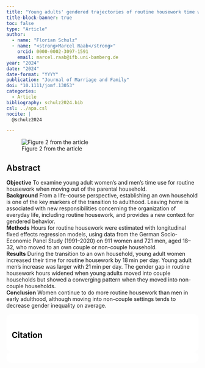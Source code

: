 ```yaml
---
title: "Young adults' gendered trajectories of routine housework time when leaving home"
title-block-banner: true
toc: false
type: "Article"
author:
  - name: "Florian Schulz"
  - name: "<strong>Marcel Raab</strong>"
    orcid: 0000-0002-3097-1591
    email: marcel.raab@ifb.uni-bamberg.de
year: "2024"
date: "2024"
date-format: "YYYY"
publication: "Journal of Marriage and Family"
doi: "10.1111/jomf.13053"
categories:
  - Article
bibliography: schulz2024.bib
csl: ../apa.csl
nocite: | 
  @schulz2024

---
```


![Figure 2 from the article](schulz2024.svg){.lightbox}

## Abstract

**Objective**
To examine young adult women's and men's time use for routine housework when moving out of the parental household.
<br/>
**Background**
From a life-course perspective, establishing an own household is one of the key markers of the transition to adulthood. Leaving home is associated with new responsibilities concerning the organization of everyday life, including routine housework, and provides a new context for gendered behavior.
<br/>
**Methods**
Hours for routine housework were estimated with longitudinal fixed effects regression models, using data from the German Socio-Economic Panel Study (1991–2020) on 911 women and 721 men, aged 18–32, who moved to an own couple or non-couple household.
<br/>
**Results**
During the transition to an own household, young adult women increased their time for routine housework by 18 min per day. Young adult men's increase was larger with 21 min per day. The gender gap in routine housework hours widened when young adults moved into couple households but showed a converging pattern when they moved into non-couple households.
<br/>
**Conclusion**
Women continue to do more routine housework than men in early adulthood, although moving into non-couple settings tends to decrease gender inequality on average.


::: {.callout-note}
## Citation

::: {#refs}
:::

:::



```{=html}
<style>
    section {
        background: white;
        color: black;
        border-radius: 1em;
        padding: 1em;
        left: 50% }
    #inner {
        display: inline-block;
        display: flex;
        align-items: center;
        justify-content: center }
  </style>
  <section>
    <div id="inner">
      <script type='text/javascript' src='https://d1bxh8uas1mnw7.cloudfront.net/assets/embed.js'></script>
        <span style="float:left"; 
          class="__dimensions_badge_embed__" 
          data-doi="10.1111/jomf.13053" 
          data-hide-zero-citations="true" 
          data-legend="always">
        </span>
      <script async src="https://badge.dimensions.ai/badge.js" charset="utf-8"></script>
        <div  style="float:right"; 
          data-link-target="_blank" 
          data-badge-details="right" 
          data-badge-type="medium-donut"
          data-doi="10.1111/jomf.13053"   
          data-condensed="true" 
          data-hide-no-mentions="true" 
          class="altmetric-embed">
        </div>
    </div>
  </section>
  
```


